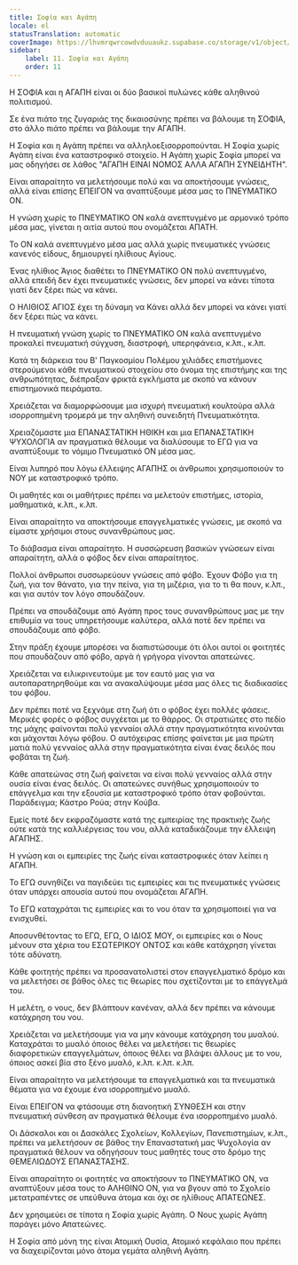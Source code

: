 ```yaml
---
title: Σοφία και Αγάπη
locale: el
statusTranslation: automatic
coverImage: https://lhvmrqwrcowdvduuaukz.supabase.co/storage/v1/object/public/strapi-uploads/small_cover-educacion-fundamental.webp-2d51a7828a2b1309555be27f7e2a61a0.webp
sidebar:
    label: 11. Σοφία και Αγάπη
    order: 11
---
```

Η ΣΟΦΙΑ και η ΑΓΑΠΗ είναι οι δύο βασικοί πυλώνες κάθε αληθινού πολιτισμού.

Σε ένα πιάτο της ζυγαριάς της δικαιοσύνης πρέπει να βάλουμε τη ΣΟΦΙΑ, στο άλλο πιάτο πρέπει να βάλουμε την ΑΓΑΠΗ.

Η Σοφία και η Αγάπη πρέπει να αλληλοεξισορροπούνται. Η Σοφία χωρίς Αγάπη είναι ένα καταστροφικό στοιχείο. Η Αγάπη χωρίς Σοφία μπορεί να μας οδηγήσει σε λάθος "ΑΓΑΠΗ ΕΙΝΑΙ ΝΟΜΟΣ ΑΛΛΑ ΑΓΑΠΗ ΣΥΝΕΙΔΗΤΗ".

Είναι απαραίτητο να μελετήσουμε πολύ και να αποκτήσουμε γνώσεις, αλλά είναι επίσης ΕΠΕΙΓΟΝ να αναπτύξουμε μέσα μας το ΠΝΕΥΜΑΤΙΚΟ ΟΝ.

Η γνώση χωρίς το ΠΝΕΥΜΑΤΙΚΟ ΟΝ καλά ανεπτυγμένο με αρμονικό τρόπο μέσα μας, γίνεται η αιτία αυτού που ονομάζεται ΑΠΑΤΗ.

Το ΟΝ καλά ανεπτυγμένο μέσα μας αλλά χωρίς πνευματικές γνώσεις κανενός είδους, δημιουργεί ηλίθιους Αγίους.

Ένας ηλίθιος Άγιος διαθέτει το ΠΝΕΥΜΑΤΙΚΟ ΟΝ πολύ ανεπτυγμένο, αλλά επειδή δεν έχει πνευματικές γνώσεις, δεν μπορεί να κάνει τίποτα γιατί δεν ξέρει πώς να κάνει.

Ο ΗΛΙΘΙΟΣ ΑΓΙΟΣ έχει τη δύναμη να Κάνει αλλά δεν μπορεί να κάνει γιατί δεν ξέρει πώς να κάνει.

Η πνευματική γνώση χωρίς το ΠΝΕΥΜΑΤΙΚΟ ΟΝ καλά ανεπτυγμένο προκαλεί πνευματική σύγχυση, διαστροφή, υπερηφάνεια, κ.λπ., κ.λπ.

Κατά τη διάρκεια του Β' Παγκοσμίου Πολέμου χιλιάδες επιστήμονες στερούμενοι κάθε πνευματικού στοιχείου στο όνομα της επιστήμης και της ανθρωπότητας, διέπραξαν φρικτά εγκλήματα με σκοπό να κάνουν επιστημονικά πειράματα.

Χρειάζεται να διαμορφώσουμε μια ισχυρή πνευματική κουλτούρα αλλά ισορροπημένη τρομερά με την αληθινή συνειδητή Πνευματικότητα.

Χρειαζόμαστε μια ΕΠΑΝΑΣΤΑΤΙΚΗ ΗΘΙΚΗ και μια ΕΠΑΝΑΣΤΑΤΙΚΗ ΨΥΧΟΛΟΓΙΑ αν πραγματικά θέλουμε να διαλύσουμε το ΕΓΩ για να αναπτύξουμε το νόμιμο Πνευματικό ΟΝ μέσα μας.

Είναι λυπηρό που λόγω έλλειψης ΑΓΑΠΗΣ οι άνθρωποι χρησιμοποιούν το ΝΟΥ με καταστροφικό τρόπο.

Οι μαθητές και οι μαθήτριες πρέπει να μελετούν επιστήμες, ιστορία, μαθηματικά, κ.λπ., κ.λπ.

Είναι απαραίτητο να αποκτήσουμε επαγγελματικές γνώσεις, με σκοπό να είμαστε χρήσιμοι στους συνανθρώπους μας.

Το διάβασμα είναι απαραίτητο. Η συσσώρευση βασικών γνώσεων είναι απαραίτητη, αλλά ο φόβος δεν είναι απαραίτητος.

Πολλοί άνθρωποι συσσωρεύουν γνώσεις από φόβο. Έχουν Φόβο για τη ζωή, για τον θάνατο, για την πείνα, για τη μιζέρια, για το τι θα πουν, κ.λπ., και για αυτόν τον λόγο σπουδάζουν.

Πρέπει να σπουδάζουμε από Αγάπη προς τους συνανθρώπους μας με την επιθυμία να τους υπηρετήσουμε καλύτερα, αλλά ποτέ δεν πρέπει να σπουδάζουμε από φόβο.

Στην πράξη έχουμε μπορέσει να διαπιστώσουμε ότι όλοι αυτοί οι φοιτητές που σπουδάζουν από φόβο, αργά ή γρήγορα γίνονται απατεώνες.

Χρειάζεται να ειλικρινευτούμε με τον εαυτό μας για να αυτοπαρατηρηθούμε και να ανακαλύψουμε μέσα μας όλες τις διαδικασίες του φόβου.

Δεν πρέπει ποτέ να ξεχνάμε στη ζωή ότι ο φόβος έχει πολλές φάσεις. Μερικές φορές ο φόβος συγχέεται με το θάρρος. Οι στρατιώτες στο πεδίο της μάχης φαίνονται πολύ γενναίοι αλλά στην πραγματικότητα κινούνται και μάχονται λόγω φόβου. Ο αυτόχειρας επίσης φαίνεται με μια πρώτη ματιά πολύ γενναίος αλλά στην πραγματικότητα είναι ένας δειλός που φοβάται τη ζωή.

Κάθε απατεώνας στη ζωή φαίνεται να είναι πολύ γενναίος αλλά στην ουσία είναι ένας δειλός. Οι απατεώνες συνήθως χρησιμοποιούν το επάγγελμα και την εξουσία με καταστροφικό τρόπο όταν φοβούνται. Παράδειγμα; Κάστρο Ρούα; στην Κούβα.

Εμείς ποτέ δεν εκφραζόμαστε κατά της εμπειρίας της πρακτικής ζωής ούτε κατά της καλλιέργειας του νου, αλλά καταδικάζουμε την έλλειψη ΑΓΑΠΗΣ.

Η γνώση και οι εμπειρίες της ζωής είναι καταστροφικές όταν λείπει η ΑΓΑΠΗ.

Το ΕΓΩ συνηθίζει να παγιδεύει τις εμπειρίες και τις πνευματικές γνώσεις όταν υπάρχει απουσία αυτού που ονομάζεται ΑΓΑΠΗ.

Το ΕΓΩ καταχράται τις εμπειρίες και το νου όταν τα χρησιμοποιεί για να ενισχυθεί.

Αποσυνθέτοντας το ΕΓΩ, ΕΓΩ, Ο ΙΔΙΟΣ ΜΟΥ, οι εμπειρίες και ο Νους μένουν στα χέρια του ΕΣΩΤΕΡΙΚΟΥ ΟΝΤΟΣ και κάθε κατάχρηση γίνεται τότε αδύνατη.

Κάθε φοιτητής πρέπει να προσανατολιστεί στον επαγγελματικό δρόμο και να μελετήσει σε βάθος όλες τις θεωρίες που σχετίζονται με το επάγγελμά του.

Η μελέτη, ο νους, δεν βλάπτουν κανέναν, αλλά δεν πρέπει να κάνουμε κατάχρηση του νου.

Χρειάζεται να μελετήσουμε για να μην κάνουμε κατάχρηση του μυαλού. Καταχράται το μυαλό όποιος θέλει να μελετήσει τις θεωρίες διαφορετικών επαγγελμάτων, όποιος θέλει να βλάψει άλλους με το νου, όποιος ασκεί βία στο ξένο μυαλό, κ.λπ. κ.λπ. κ.λπ.

Είναι απαραίτητο να μελετήσουμε τα επαγγελματικά και τα πνευματικά θέματα για να έχουμε ένα ισορροπημένο μυαλό.

Είναι ΕΠΕΙΓΟΝ να φτάσουμε στη διανοητική ΣΥΝΘΕΣΗ και στην πνευματική σύνθεση αν πραγματικά θέλουμε ένα ισορροπημένο μυαλό.

Οι Δάσκαλοι και οι Δασκάλες Σχολείων, Κολλεγίων, Πανεπιστημίων, κ.λπ., πρέπει να μελετήσουν σε βάθος την Επαναστατική μας Ψυχολογία αν πραγματικά θέλουν να οδηγήσουν τους μαθητές τους στο δρόμο της ΘΕΜΕΛΙΩΔΟΥΣ ΕΠΑΝΑΣΤΑΣΗΣ.

Είναι απαραίτητο οι φοιτητές να αποκτήσουν το ΠΝΕΥΜΑΤΙΚΟ ΟΝ, να αναπτύξουν μέσα τους το ΑΛΗΘΙΝΟ ΟΝ, για να βγουν από το Σχολείο μετατραπέντες σε υπεύθυνα άτομα και όχι σε ηλίθιους ΑΠΑΤΕΩΝΕΣ.

Δεν χρησιμεύει σε τίποτα η Σοφία χωρίς Αγάπη. Ο Νους χωρίς Αγάπη παράγει μόνο Απατεώνες.

Η Σοφία από μόνη της είναι Ατομική Ουσία, Ατομικό κεφάλαιο που πρέπει να διαχειρίζονται μόνο άτομα γεμάτα αληθινή Αγάπη.

